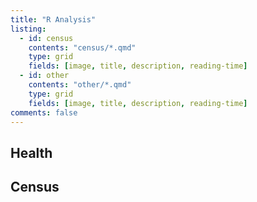 ```yaml
---
title: "R Analysis"
listing: 
  - id: census
    contents: "census/*.qmd"
    type: grid
    fields: [image, title, description, reading-time]
  - id: other
    contents: "other/*.qmd"
    type: grid
    fields: [image, title, description, reading-time]
comments: false
---
```


## Health

:::{#other}
:::

## Census

:::{#census}
:::

